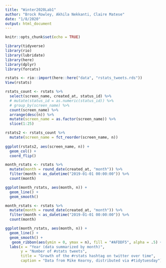 ```yaml
---
title: "Winter2020Lab1"
author: "Brock Rowley, Akhila Nekkanti, Claire Matese"
date: "1/8/2020"
output: html_document
---
```


```r
knitr::opts_chunk$set(echo = TRUE)
```

```r
library(tidyverse)
library(rio)
library(lubridate)
library(here)
library(dplyr)
library(forcats)

rstats <- rio::import(here::here("data", "rstats_tweets.rds"))
View(rstats)
```

```r

rstats_count <- rstats %>% 
  select(screen_name, created_at, status_id) %>% 
  # mutate(status_id = as.numeric(status_id)) %>% 
  # group_by(screen_name) %>% 
  count(screen_name) %>% 
  arrange(desc(n)) %>% 
  mutate(screen_name = as.factor(screen_name)) %>% 
  slice(1:25)

rstats2 <- rstats_count %>% 
  mutate(screen_name = fct_reorder(screen_name, n))
  
ggplot(rstats2, aes(screen_name, n)) +
  geom_col() +
  coord_flip()
```

```r
month_rstats <- rstats %>%
  mutate(month = round_date(created_at, "month")) %>%
  filter(month < as_datetime("2019-01-01 00:00:00")) %>% 
  count(month)

ggplot(month_rstats, aes(month, n)) +
  geom_line() +
  geom_smooth()
```

```r

month_rstats <- rstats %>%
  mutate(month = round_date(created_at, "month")) %>%
  filter(month < as_datetime("2019-01-01 00:00:00")) %>% 
  count(month)

ggplot(month_rstats, aes(month, n)) +
  geom_line() +
  geom_smooth() +
   geom_ribbon(aes(ymin = 0, ymax = n), fill = "#AFDDF5", alpha = .5) +
  labs(x = "Year (data summarized by month)", 
       y = "Number of #stats tweets", 
       title = "Growth of the #rstats hashtag on twitter over time", 
       caption = "Data from Mike Kearny, distributed via #tidytuesday")
```

